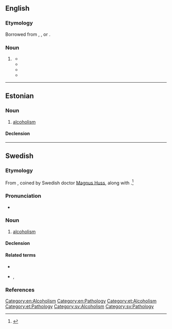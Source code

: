 ==English==

===Etymology===
Borrowed from {{bor|en|de|Alkoholismus}}, {{bor|en|pl|alkoholizm}}, or {{bor|en|ru|алкоголизм}}.

===Noun===
{{en-noun|-}}

# {{lb|en|NNSE}} {{missp|en|alcoholism}}
#* {{quote-newsgroup|en|author=Klaus Günther Beck|title=KZ-DEATH: PCHYSOMATIC DISEASE (NOT GAS)|newsgroup=alt.revisionism|url=https://groups.google.com/g/alt.revisionism/c/qm9JV3z071s/m/gW8_OKDkuaQJ|accessdate=2022-05-22|date=Jun 19, 1997|passage=Yes, it is called '''alkoholism'''.}}
#* {{quote-newsgroup|en|author=Elzbieta Maslak|title=Lonely drinking|newsgroup=rec.food.drink|url=https://groups.google.com/g/rec.food.drink/c/vTcnkklhq9s/m/N9l-VbdRMqsJ|accessdate=2022-05-22|date=Feb 25, 1998|passage=What do you think about lonely drinking. Is it a sign of '''alkoholism''' ?}}
#* {{quote-newsgroup|en|author=Bo Warming|title=Moral Relativism: kz-Wilde and sado-masochism|newsgroup=alt.revisionism|url=https://groups.google.com/g/alt.revisionism/c/SSxkjvh8pq8/m/sDRvNTFRhesJ|accessdate=2022-05-22|date=Mar 5, 1998|passage=Diagnosis are said to be meningitis/'''alkoholism'''/syphilis/eardamage-from-fall-in-prison}}
#* {{quote-newsgroup|en|author=Micke Ionas|title=American vs Russian|newsgroup=fido7.ru.talk.english|url=https://groups.google.com/g/fido7.ru.talk.english/c/_WeGxDD42BU/m/cedoJQKzSYUJ|accessdate=2022-05-22|date=Jun 27, 1999|passage=You're surely must know that americans mostly quiting smoking for now. And '''alkoholism''' is russian national problem.}}

[[Category:en:Alcoholism]]
[[Category:en:Pathology]]

----

==Estonian==
{{wikipedia|lang=et}}

===Noun===
{{et-noun|alkoholismi|alkoholismi}}

# [[alcoholism]]

====Declension====
{{et-decl-riik|alkoholism|alkoholism|i}}

[[Category:et:Alcoholism]]
[[Category:et:Pathology]]

----

==Swedish==
{{wikipedia|lang=sv}}

===Etymology===
From {{suffix|sv|alkohol|ism}}, coined by Swedish doctor [[:sv:w:Magnus Huss (medicinare)|Magnus Huss]], along with {{cog|NL.|alcoholismus}}.<ref>{{R:svenska.se|saob}}</ref>

===Pronunciation===
* {{IPA|sv|/alkʊ(hʊ)ˈlɪsm/}}

===Noun===
{{sv-noun|c}}
# [[alcoholism]]

====Declension====
{{sv-noun-unc-irreg-c|2=alkoholismen}}

====Related terms====
* {{l|sv|alkohol}}
* {{l|sv|alkoholist}}, {{l|sv|alkis}} {{q|clipped form}}

===References===
<references/>

[[Category:sv:Alcoholism]]
[[Category:sv:Pathology]]